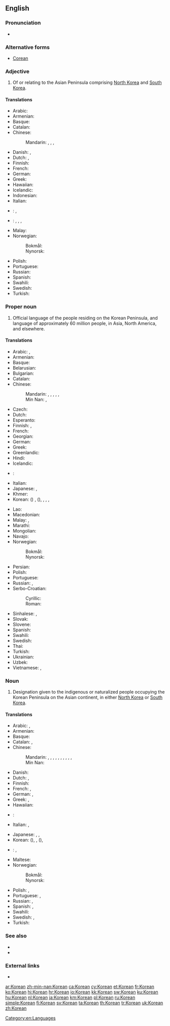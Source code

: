 {{interwiktionary|code=ko}}
{{also|korean|:Category:Korean language}}
==English==
{{wikipedia}}

===Pronunciation===
* {{audio|en-us-Korean.ogg|Audio (US)}}

===Alternative forms===
* [[Corean]]

===Adjective===
{{en-adj|-}}

# Of or relating to the Asian Peninsula comprising [[North Korea]] and [[South Korea]].

====Translations====
{{trans-top|relating to the Korean Peninsula}}
* Arabic: {{t|ar|كوري|tr=kóori}}
* Armenian: {{t|hy|կորեական|tr=koreakan}}
* Basque: {{t|eu|korear}}
* Catalan: {{t|ca|coreà}}
* Chinese:
*: Mandarin: {{t|cmn|[[朝鮮]][[的]]}}, {{t|cmn|[[朝鲜]][[的]]|tr=Cháoxiǎn de}}, {{t|cmn|[[韓国]][[的]]}}, {{t|cmn|[[韩国]][[的]]|tr=Hánguó de}}
* Danish: {{t|da|koreansk}}, {{t|da|koreanskt|n}}
* Dutch: {{t+|nl|Koreaans}}, {{t+|nl|Koreaanse}}
* Finnish: {{t+|fi|korealainen}}
* French: {{t+|fr|coréen}}
* German: {{t+|de|koreanisch}}
* Greek: {{t+|el|κορεατικός|tr=koreatikós}}
* Hawaiian: {{t|haw|Kōlea}}
* Icelandic: {{t|is|kóreskur}}
* Indonesian: {{t+|id|Korea}}
* Italian: {{t+|it|coreano}}
{{trans-mid}}
* {{ttbc|ja}}: {{qualifier|South}} {{t|ja|[[韓国]][[の]]|tr=かんこくの, Kankoku-no|sc=Jpan}}, {{qualifier|North or related to both of Koreas in academic context}} {{t|ja|[[朝鮮]][[の]]|tr=ちょうせんの, Chōsen-no|sc=Jpan}}
* {{ttbc|ko}}: {{t|ko|[[조선]][[의|(의)]]|tr=[[朝鮮]]([[의]]), Choseon(ui)}}, {{qualifier|North Korea}} {{t+|ko|조|tr=[[朝]]-, Cho-|alt=조-|sc=Kore}} <!-- was "[[조]]-" - assumed inflected form or vocalised spelling; please verify if linking is acceptable. see [[User:Kephir/gadgets/xte#Translation_fixing]] -->, {{t|ko|[[한국]][[의|(의)]]|tr=[[韓國]]([[의]]), Hanguk (Hangugui)}}, {{qualifier|South Korea}} {{t+|ko|한|tr=[[韓]]-, Han-|alt=한-|sc=Kore}} <!-- was "[[한]]-" - assumed inflected form or vocalised spelling; please verify if linking is acceptable. see [[User:Kephir/gadgets/xte#Translation_fixing]] -->
* Malay: {{t|ms|Korea}}
* Norwegian:
*: Bokmål: {{t|nb|koreansk}}
*: Nynorsk: {{t|nn|koreansk}}
* Polish: {{t+|pl|koreański|m}}
* Portuguese: {{t+|pt|coreano}}
* Russian: {{t+|ru|корейский|tr=koréjskij}}
* Spanish: {{t+|es|coreano}}
* Swahili: {{t|sw|ya Korea}}
* Swedish: {{t+|sv|koreansk}}
* Turkish: {{t+|tr|Kore}}
{{trans-bottom}}

===Proper noun===
{{en-proper noun}}

# Official language of the people residing on the Korean Peninsula, and language of approximately 60 million people, in Asia, North America, and elsewhere.

====Translations====
{{trans-top|language}}
* Arabic: {{t|ar|كوري|m|tr=kuuriy}}, {{t|ar|الكورية|f|tr=al-kuríyya}}
* Armenian: {{t|hy|կորեերեն|tr=koreeren}}
* Basque: {{t+|eu|koreera}}
* Belarusian: {{t|be|карэйская|f|tr=karéjskaja|sc=Cyrl}}
* Bulgarian: {{t|bg|корейски|m|tr=koréjski|sc=Cyrl}}
* Catalan: {{t|ca|coreà|m}}
* Chinese:
*: Mandarin: {{t+|cmn|韓語|sc=Hani}}, {{t|cmn|韩语|tr=Hányǔ|sc=Hani}}, {{t+|cmn|韓文|sc=Hani}}, {{t|cmn|韩文|tr=Hánwén|sc=Hani}}, {{t+|cmn|朝鮮語|sc=Hani}}, {{t+|cmn|朝鲜语|tr=Cháoxiǎnyǔ|sc=Hani}}
*: Min Nan: {{t|nan|韓文|tr=Hân-bûn|sc=Hans}}, {{t|nan|韓語|tr=Hân-gú, Hân-gí|sc=Hans}}
* Czech: {{t+|cs|korejština|f}}
* Dutch: {{t+|nl|Koreaans|n}}
* Esperanto: {{t|eo|Koreana}}
* Finnish: {{t+|fi|korea}}, {{t|fi|korean kieli}}
* French: {{t+|fr|coréen|m}}
* Georgian: {{t|ka|კორეული|tr=kʼoreuli|sc=Geor}}
* German: {{t+|de|Koreanisch|n}}
* Greek: {{t+|el|κορεατικά|n-p|tr=koreatiká}}
* Greenlandic: {{t|kl|Koreamiusut}}
* Hindi: {{t+|hi|कोरियाई|tr=kōriyā'ī}}
* Icelandic: {{t+|is|kóreska}}
* {{ttbc|id}}: {{t|id|[[bahasa]] [[Korea]]}} <!-- was "[[bahasa]] [[Korea]]" - assumed sum-of-parts; if an idiom, remove the wikilinks to the individual words. see [[User:Kephir/gadgets/xte#Translation_fixing]] -->
* Italian: {{t+|it|coreano}}
* Japanese: {{t+|ja|韓国語|tr=かんこくご, Kankoku-go}} {{qualifier|South}}, {{t+|ja|朝鮮語|tr=ちょうせんご, Chōsen-go}} {{qualifier|North or academic}}
* Khmer: {{t|km|ភាសាកូរ៉េ|tr=pīăsā kōrē|sc=Khmr}}
* Korean: {{t+|ko|조선어|tr=Joseoneo|sc=Hang}} ({{t+|ko|朝鮮語|sc=Hani}}) {{qualifier|North Korea}}, {{t+|ko|한국어|tr=Hangugeo|sc=Hang}} ({{t+|ko|韓國語|sc=Hani}}), {{t+|ko|한국말|tr=Hangungmal|sc=Hang}}, {{t+|ko|국어|tr=Gugeo|sc=Hang}}, {{t+|ko|우리말|tr=Urimal|sc=Hang}}, {{t+|ko|한글|tr=Hangeul|sc=Hang}} {{qualifier|informal, careful speakers regard this usage as incorrect}} {{qualifier|South Korea}}
{{trans-mid}}
* Lao: {{t+|lo|ພາສາເກົາຫຼີ|sc=Laoo}}
* Macedonian: {{t|mk|корејски|m|tr=koréjski|sc=Cyrl}}
* Malay: {{t|ms|[[bahasa]] [[Korea]]}}, {{t|ms|Korea}}
* Marathi: {{t|mr|कोरियन|f|tr=koriyana|sc=Deva}}
* Mongolian: {{t|mn|солонгос хэл|tr=solongos hel|sc=Cyrl}}
* Navajo: {{t|nv|Kolíya dineʼé bizaad}}
* Norwegian:
*: Bokmål: {{t|nb|koreansk|m}}
*: Nynorsk: {{t|nn|koreansk|m}}
* Persian: {{t|fa|کرهای}}
* Polish: {{t+|pl|koreański|m}}
* Portuguese: {{t+|pt|coreano|m}}
* Russian: {{t+|ru|корейский язык|m|tr=koréjskij jazýk}}, {{t+|ru|корейский|m|tr=koréjskij}}
* Serbo-Croatian:
*: Cyrillic: {{t|sh|корејски|m}}
*: Roman: {{t|sh|korejski|m}}
* Sinhalese: {{t|si|කොරියානු|tr=koriyānū|sc=Sinh}}, {{t|si|කොරියානු භාෂාව|tr=koriyānū bhāṣāva|sc=Sinh}}
* Slovak: {{t+|sk|kórejčina|f}}
* Slovene: {{t+|sl|korejščina|f}}
* Spanish: {{t+|es|coreano|m}}
* Swahili: {{t|sw|Kikorea}}
* Swedish: {{t+|sv|koreanska|c}}
* Thai: {{t+|th|ภาษาเกาหลี|tr= paa-săa gao-lĕe}}
* Turkish: {{t+|tr|Korece}}
* Ukrainian: {{t+|uk|корейська|f|tr=koréjs'ka|sc=Cyrl}}
* Uzbek: {{t+|uz|koreys}}
* Vietnamese: {{t+|vi|tiếng Hàn Quốc}}, {{t+|vi|tiếng Triều Tiên}}
{{trans-bottom}}

===Noun===
{{en-noun}}

# Designation given to the indigenous or naturalized people occupying the Korean Peninsula on the Asian continent, in either [[North Korea]] or [[South Korea]].

====Translations====
{{trans-top|person}}
* Arabic: {{t|ar|كوري|m|tr=kuuriy}}, {{t+|ar|كورية|f|tr=kuríyya}}
* Armenian: {{t|hy|կորեացի|tr=koreac’i}}
* Basque: {{t|eu|korear}}
* Catalan: {{t|ca|coreà|m}}, {{t|ca|coreana|f}}
* Chinese:
*: Mandarin: {{t+|cmn|韓國人|sc=Hani}}, {{t|cmn|韩国人|tr=Hánguóren|sc=Hani}}, {{t|cmn|朝鮮人|sc=Hani}}, {{t+|cmn|朝鲜人|tr=Cháoxiānrén|sc=Hani}}, {{t+|cmn|韓棒子|sc=Hani}} {{qualifier|derogatory}}, {{t|cmn|韩棒子|tr=hán bàngzi|sc=Hani}} {{qualifier|derogatory}}, {{t+|cmn|棒子|tr=bàngzi|sc=Hani}} {{qualifier|derogatory}}, {{t+|cmn|高麗棒子|sc=Hani}} {{qualifier|derogatory}}, {{t|cmn|高丽棒子|tr=gāolí bàngzi|sc=Hani}} {{qualifier|derogatory}}, {{t+|cmn|思密達|sc=Hani}} {{qualifier|derogatory}}, {{t+|cmn|思密达|tr=sīmìdá|sc=Hani}} <!-- ref. the honorific verb ending in Korean: -simnida --> {{qualifier|derogatory}}
*: Min Nan: {{t|nan|韓國人|tr=Hân-kok-lâng|sc=Hans}}
* Danish: {{t|da|Koreaner}}
* Dutch: {{t+|nl|Koreaans|m}}, {{t+|nl|Koreaanse|f}}
* Finnish: {{t+|fi|korealainen}}
* French: {{t+|fr|Coréen|m}}, {{t+|fr|Coréenne|f}}
* German: {{t+|de|Koreaner|m}}, {{t+|de|Koreanerin|f}}
* Greek: {{t+|el|Κορεάτης|tr=Koreátis}}, {{t+|el|Κορεάτισσα|f|tr=Koreátissa}}
* Hawaiian: {{t|haw|Kōlea}}
* {{ttbc|id}}: {{t|id|[[orang]] [[Korea]]}} <!-- was "[[orang]] [[Korea]]" - assumed sum-of-parts; if an idiom, remove the wikilinks to the individual words. see [[User:Kephir/gadgets/xte#Translation_fixing]] -->
* Italian: {{t+|it|coreano|m}}, {{t+|it|coreana|f}}
{{trans-mid}}
* Japanese: {{t|ja|朝鮮人|tr=ちょうせんじん, Chōsen-jin}}, {{t|ja|韓国人|tr=かんこくじん, Kankoku-jin}} {{qualifier|South}}, {{t|ja|チョン|tr=chon|sc=Jpan}} {{qualifier|derogatory}}
* Korean: {{t+|ko|조선인|tr=Joseonin|sc=Hang}} ({{t+|ko|朝鮮人|sc=Hang}}), {{t|ko|조선 사람|tr=Joseon saram|sc=Hang}} {{qualifier|North Korea}}, {{t+|ko|한국인|tr=Hangugin|sc=Hang}} ({{t+|ko|韓國人|sc=Hang}}), {{t|ko|한국 사람|tr=Hanguk saram|sc=Hang}} {{qualifier|South Korea}}
* {{ttbc|ms}}: {{t|ms|[[orang]] [[Korea]]}} <!-- was "[[orang]] [[Korea]]" - assumed sum-of-parts; if an idiom, remove the wikilinks to the individual words. see [[User:Kephir/gadgets/xte#Translation_fixing]] -->, {{t|ms|Korea}}
* Maltese: {{t|mt|Korejan|m}}
* Norwegian:
*: Bokmål: {{t|no|koreaner|m}}
*: Nynorsk: {{t|nn|koreanar|m}}
* Polish: {{t+|pl|Koreańczyk|m}}, {{t+|pl|Koreanka|f}}
* Portuguese: {{t+|pt|coreano|m}}, {{t|pt|coreana|f}}
* Russian: {{t+|ru|кореец|m|tr=koréjec}}, {{t+|ru|кореянка|f|tr=korejánka}}
* Spanish: {{t+|es|coreano|m}}, {{t|es|coreana|f}}
* Swahili: {{t+|sw|wakorea}}
* Swedish: {{t+|sv|Korean|m|alt=korean}}, {{t+|sv|koreanska|f}}
* Turkish: {{t+|tr|Koreli}}
{{trans-bottom}}

===See also===
* {{langcat}}
* {{langlist}}

===External links===
* {{ISO 639|link=Ethnologue|1code=ko|code=kor}}

[[Category:en:Languages]]

[[ar:Korean]]
[[zh-min-nan:Korean]]
[[ca:Korean]]
[[cy:Korean]]
[[et:Korean]]
[[fr:Korean]]
[[ko:Korean]]
[[hi:Korean]]
[[hr:Korean]]
[[io:Korean]]
[[kk:Korean]]
[[sw:Korean]]
[[ku:Korean]]
[[hu:Korean]]
[[nl:Korean]]
[[ja:Korean]]
[[km:Korean]]
[[pl:Korean]]
[[ru:Korean]]
[[simple:Korean]]
[[fi:Korean]]
[[sv:Korean]]
[[ta:Korean]]
[[th:Korean]]
[[tr:Korean]]
[[uk:Korean]]
[[zh:Korean]]
